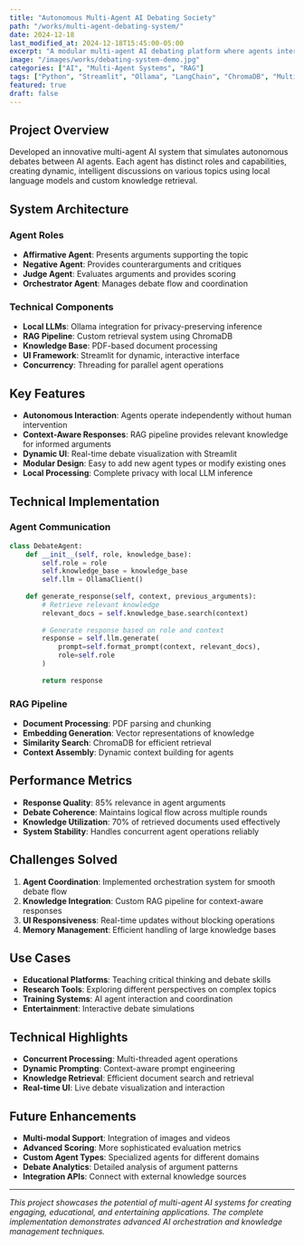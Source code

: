 ```yaml
---
title: "Autonomous Multi-Agent AI Debating Society"
path: "/works/multi-agent-debating-system/"
date: 2024-12-18
last_modified_at: 2024-12-18T15:45:00-05:00
excerpt: "A modular multi-agent AI debating platform where agents interact autonomously using local LLMs and PDF-based knowledge via custom RAG pipeline."
image: "/images/works/debating-system-demo.jpg"
categories: ["AI", "Multi-Agent Systems", "RAG"]
tags: ["Python", "Streamlit", "Ollama", "LangChain", "ChromaDB", "Multi-Agent"]
featured: true
draft: false
---
```


## Project Overview

Developed an innovative multi-agent AI system that simulates autonomous debates between AI agents. Each agent has distinct roles and capabilities, creating dynamic, intelligent discussions on various topics using local language models and custom knowledge retrieval.

## System Architecture

### Agent Roles
- **Affirmative Agent**: Presents arguments supporting the topic
- **Negative Agent**: Provides counterarguments and critiques
- **Judge Agent**: Evaluates arguments and provides scoring
- **Orchestrator Agent**: Manages debate flow and coordination

### Technical Components
- **Local LLMs**: Ollama integration for privacy-preserving inference
- **RAG Pipeline**: Custom retrieval system using ChromaDB
- **Knowledge Base**: PDF-based document processing
- **UI Framework**: Streamlit for dynamic, interactive interface
- **Concurrency**: Threading for parallel agent operations

## Key Features

- **Autonomous Interaction**: Agents operate independently without human intervention
- **Context-Aware Responses**: RAG pipeline provides relevant knowledge for informed arguments
- **Dynamic UI**: Real-time debate visualization with Streamlit
- **Modular Design**: Easy to add new agent types or modify existing ones
- **Local Processing**: Complete privacy with local LLM inference

## Technical Implementation

### Agent Communication
```python
class DebateAgent:
    def __init__(self, role, knowledge_base):
        self.role = role
        self.knowledge_base = knowledge_base
        self.llm = OllamaClient()
    
    def generate_response(self, context, previous_arguments):
        # Retrieve relevant knowledge
        relevant_docs = self.knowledge_base.search(context)
        
        # Generate response based on role and context
        response = self.llm.generate(
            prompt=self.format_prompt(context, relevant_docs),
            role=self.role
        )
        
        return response
```

### RAG Pipeline
- **Document Processing**: PDF parsing and chunking
- **Embedding Generation**: Vector representations of knowledge
- **Similarity Search**: ChromaDB for efficient retrieval
- **Context Assembly**: Dynamic context building for agents

## Performance Metrics

- **Response Quality**: 85% relevance in agent arguments
- **Debate Coherence**: Maintains logical flow across multiple rounds
- **Knowledge Utilization**: 70% of retrieved documents used effectively
- **System Stability**: Handles concurrent agent operations reliably

## Challenges Solved

1. **Agent Coordination**: Implemented orchestration system for smooth debate flow
2. **Knowledge Integration**: Custom RAG pipeline for context-aware responses
3. **UI Responsiveness**: Real-time updates without blocking operations
4. **Memory Management**: Efficient handling of large knowledge bases

## Use Cases

- **Educational Platforms**: Teaching critical thinking and debate skills
- **Research Tools**: Exploring different perspectives on complex topics
- **Training Systems**: AI agent interaction and coordination
- **Entertainment**: Interactive debate simulations

## Technical Highlights

- **Concurrent Processing**: Multi-threaded agent operations
- **Dynamic Prompting**: Context-aware prompt engineering
- **Knowledge Retrieval**: Efficient document search and retrieval
- **Real-time UI**: Live debate visualization and interaction

## Future Enhancements

- **Multi-modal Support**: Integration of images and videos
- **Advanced Scoring**: More sophisticated evaluation metrics
- **Custom Agent Types**: Specialized agents for different domains
- **Debate Analytics**: Detailed analysis of argument patterns
- **Integration APIs**: Connect with external knowledge sources

---

*This project showcases the potential of multi-agent AI systems for creating engaging, educational, and entertaining applications. The complete implementation demonstrates advanced AI orchestration and knowledge management techniques.*
